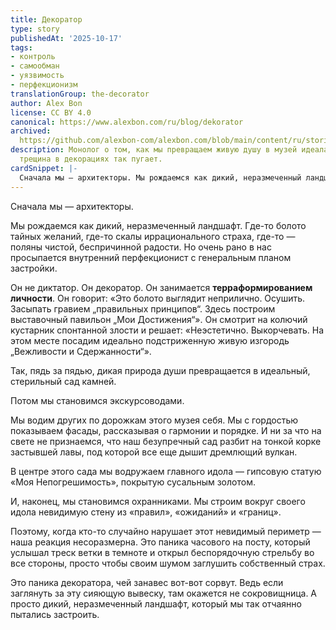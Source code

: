 ```yaml
---
title: Декоратор
type: story
publishedAt: '2025-10-17'
tags:
- контроль
- самообман
- уязвимость
- перфекционизм
translationGroup: the-decorator
author: Alex Bon
license: CC BY 4.0
canonical: https://www.alexbon.com/ru/blog/dekorator
archived: 
  https://github.com/alexbon-com/alexbon.com/blob/main/content/ru/stories/dekorator.mdx
description: Монолог о том, как мы превращаем живую душу в музей идеала и почему любая
  трещина в декорациях так пугает.
cardSnippet: |-
  Сначала мы — архитекторы. Мы рождаемся как дикий, неразмеченный ландшафт. Где-то болото тайных желаний, где-то скалы иррационального страха, где-то — поляны чистой, беспричинной радости. Но очень рано в нас просыпается внутренний перфекционист с генеральным планом застройки.
---
```


Сначала мы — архитекторы.

Мы рождаемся как дикий, неразмеченный ландшафт. Где-то болото тайных желаний, где-то скалы иррационального страха, где-то — поляны чистой, беспричинной радости. Но очень рано в нас просыпается внутренний перфекционист с генеральным планом застройки.

Он не диктатор. Он декоратор. Он занимается **терраформированием личности**. Он говорит: «Это болото выглядит неприлично. Осушить. Засыпать гравием „правильных принципов“. Здесь построим выставочный павильон „Мои Достижения“». Он смотрит на колючий кустарник спонтанной злости и решает: «Неэстетично. Выкорчевать. На этом месте посадим идеально подстриженную живую изгородь „Вежливости и Сдержанности“».

Так, пядь за пядью, дикая природа души превращается в идеальный, стерильный сад камней.

Потом мы становимся экскурсоводами.

Мы водим других по дорожкам этого музея себя. Мы с гордостью показываем фасады, рассказывая о гармонии и порядке. И ни за что на свете не признаемся, что наш безупречный сад разбит на тонкой корке застывшей лавы, под которой все еще дышит дремлющий вулкан.

В центре этого сада мы водружаем главного идола — гипсовую статую «Моя Непогрешимость», покрытую сусальным золотом.

И, наконец, мы становимся охранниками. Мы строим вокруг своего идола невидимую стену из «правил», «ожиданий» и «границ».

Поэтому, когда кто-то случайно нарушает этот невидимый периметр — наша реакция несоразмерна. Это паника часового на посту, который услышал треск ветки в темноте и открыл беспорядочную стрельбу во все стороны, просто чтобы своим шумом заглушить собственный страх.

Это паника декоратора, чей занавес вот-вот сорвут. Ведь если заглянуть за эту сияющую вывеску, там окажется не сокровищница. А просто дикий, неразмеченный ландшафт, который мы так отчаянно пытались застроить.
